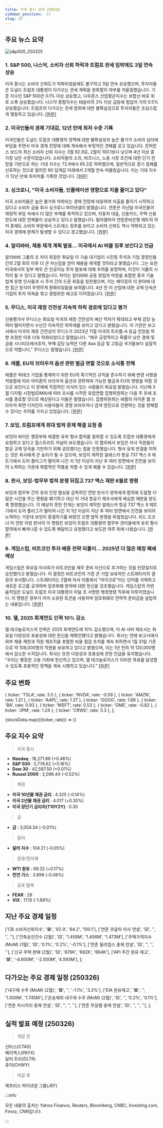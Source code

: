 ```yaml
---
title: 미국 증시 요약 250325
sidebar_position: -17
slug: 25
---
```


## 주요 뉴스 요약

![s&p500_250325](/map/250325.png)

### 1. **S&P 500, 나스닥, 소비자 신뢰 하락과 트럼프 관세 임박에도 3일 연속 상승**

미국 증시는 소비자 신뢰도가 악화되었음에도 불구하고 3일 연속 상승했으며, 투자자들은 도널드 트럼프 대통령이 다가오는 관세 계획을 완화할지 여부를 저울질했습니다. 기준 지수인 S&P 500은 0.1% 이상 상승했고, 다우존스 산업평균지수는 보합선 바로 위로 소폭 상승했습니다. 나스닥 종합지수는 테슬라의 3% 이상 급등에 힘입어 거의 0.5% 상승했습니다. 트럼프의 다가오는 관세 범위에 대한 불확실성으로 투자자들은 조심스럽게 행동하고 있습니다. [[원문]](https://finance.yahoo.com/news/live/stock-market-today-sp-500-nasdaq-notch-3rd-day-of-gains-as-consumer-confidence-tumbles-trump-tariffs-loom-200517083.html)

### 2. **미국인들의 경제 기대감, 12년 만에 최저 수준 기록**

미국인들은 도널드 트럼프 대통령의 정책에 대한 불확실성과 높은 물가가 소비자 심리에 부담을 주면서 미국 경제 전망에 대해 계속해서 부정적인 견해를 갖고 있습니다. 컨퍼런스 보드의 최신 소비자 신뢰 지수는 3월 92.9로, 2월의 100.1보다 낮으며 4년 이상 중 가장 낮은 수준이었습니다. 소비자들의 소득, 비즈니스, 노동 시장 조건에 대한 단기 전망을 기반으로 하는 기대 지수는 72.9에서 65.2로 하락했으며, 일반적으로 경기 침체를 신호하는 것으로 알려진 80 임계값 아래에서 2개월 연속 머물렀습니다. 이는 기대 지수가 12년 만에 최저치를 기록한 것입니다. [[원문]](https://finance.yahoo.com/news/americans-expectations-for-the-economy-hit-their-lowest-level-in-12-years-143308857.html)

### 3. **싱크로니, "미국 소비자들, 인플레이션 영향으로 지출 줄이고 있다"**

미국 소비자들은 높은 물가와 악화되는 경제 전망에 대응하여 지출을 줄이기 시작하고 있다고 소비자 금융 회사 싱크로니 파이낸셜이 밝혔습니다. 연준은 지난달 미국인들이 재정적 부담 속에서 더 많은 부채를 축적하고 있으며, 자동차 대출, 신용카드, 주택 신용 한도에 대한 연체율이 상승하고 있다고 말했습니다. 필라델피아 연방준비은행 패트릭 하커 총재도 소비자 부문에서 스트레스 징후를 보이고 소비자 신뢰도 역시 약화되고 있는 미국 경제에 문제가 발생할 수 있다고 경고했습니다. [[원문]](https://www.reuters.com/world/us/us-consumers-slow-spending-inflation-bites-synchrony-says-2025-03-25/)

### 4. **알리바바, 채용 재개 계획 발표... 미국에서 AI 버블 징후 보인다고 언급**

알리바바 그룹의 조 차이 회장은 화요일 이 기술 대기업이 시진핑 주석과 기업 경영인들 간의 2월 회의 이후 더 큰 자신감을 얻어 채용을 재개할 것이라고 밝혔습니다. 그는 또한 미국에서의 일부 매우 큰 인공지능 투자 발표에 대해 우려를 표명하며, 이것이 거품의 시작이 될 수 있다고 말했습니다. 차이는 알리바바 공동 창업자 마윈을 포함한 중국 기술 업계 유명 인사들과 시 주석 간의 드문 회동을 칭찬했으며, 이는 베이징의 이 분야에 대한 접근 방식이 뚜렷하게 완화되었음을 보여줍니다. 4년 전 이 산업에 대한 규제 단속은 기업의 투자 의욕을 꺾고 광범위한 해고로 이어졌습니다. [[원문]](https://www.reuters.com/technology/alibaba-chairman-says-china-business-more-confident-since-xis-tech-summit-2025-03-25/)

### 5. **무디스, 미국 재정 건전성 지속적 하락 경로에 있다고 평가**

신용평가사 무디스는 화요일 미국의 재정 건전성이 예산 적자가 확대되고 부채 감당 능력이 떨어지면서 수년간 지속적인 하락세를 보이고 있다고 밝혔습니다. 이 기관은 보고서에서 미국의 재정 건전성이 무디스가 2023년 11월 미국의 트리플-A 등급 전망을 하향 조정한 이후 더욱 악화되었다고 말했습니다. "매우 긍정적이고 확률이 낮은 경제 및 금융 시나리오에서조차, 부채 감당 능력은 다른 Aaa 등급 및 고등급 국가들보다 실질적으로 약합니다," 무디스는 말했습니다. [[원문]](https://www.reuters.com/markets/us/moodys-says-us-fiscal-strength-course-continued-decline-2025-03-25/)

### 6. **애플, EU의 브라우저 옵션 관련 벌금 면할 것으로 소식통 전해**

애플은 빅테크 기업을 통제하기 위한 EU의 획기적인 규칙을 준수하기 위해 변경 사항을 적용함에 따라 아이폰의 브라우저 옵션과 관련하여 가능한 벌금과 EU의 명령을 피할 것으로 보인다고 이 문제에 직접적인 지식이 있는 사람들이 화요일 밝혔습니다. 지난해 3월 디지털 시장법(DMA)에 따라 조사를 시작한 유럽연합 집행위원회는 다음 주 초에 조사를 종료할 것으로 예상된다고 이들은 말했습니다. 집행위원회는 애플의 아이폰 웹 브라우저 화면 디자인이 사용자들이 경쟁 브라우저나 검색 엔진으로 전환하는 것을 방해할 수 있다는 우려를 가지고 있었습니다. [[원문]](https://www.reuters.com/technology/eu-set-close-investigation-into-apples-browser-options-sources-say-2025-03-25/)

### 7. **보잉, 트럼프에게 최대 법적 문제 해결 요청 중**

보잉이 바이든 행정부와 체결한 유죄 형사 합의를 철회할 수 있도록 트럼프 대통령에게 요청하고 있다고 월스트리트 저널이 보도했습니다. 이 합의에서 보잉은 자사 직원들이 항공 규제 당국을 기만하기 위해 공모했다는 점을 인정했습니다. 형사 유죄 판결을 피하는 것은 회사에게 큰 승리가 될 수 있으며, 보잉이 제작한 알래스카 항공 737 맥스 9 제트기에서 도어 플러그가 떨어져 나간 지 1년 이상이 지난 후 여러 방면에서 진전을 보이려 노력하는 가운데 복합적인 역풍을 피할 수 있게 해줄 수 있습니다. [[원문]](https://finance.yahoo.com/news/boeing-wants-trump-to-resolve-its-biggest-legal-problem-130751500.html)

### 8. **판사, 보잉-법무부 법적 분쟁 뒤집고 737 맥스 재판 6월로 명령**

보잉과 법무부 간의 유죄 인정 협상을 감독하던 연방 판사가 양측에게 합의에 도달할 더 많은 시간을 주는 명령을 폐기하고 대신 이 거대 항공기 제조사에게 배심원 재판을 받도록 명령했습니다. 이 예상치 못한 전개는 보잉이 제작한 알래스카 항공 737 맥스 9 제트기에서 도어 플러그가 떨어져 나간 지 1년 이상이 지난 후 여러 방면에서 진전을 보이려 노력하는 가운데 보잉이 종결하기를 바랐던 오랜 법적 분쟁을 뒤엎었습니다. 리드 오코너 미 연방 지방 판사의 이 명령은 보잉이 트럼프 대통령의 법무부 관리들에게 유죄 형사 합의에서 빠져나갈 수 있도록 해달라고 요청했다고 보도한 하루 뒤에 나왔습니다. [[원문]](https://finance.yahoo.com/news/judge-upends-boeing-doj-legal-saga-and-orders-737-max-trial-for-june-222309396.html)

### 9. **게임스탑, 비트코인 투자 배증 전략 되풀이... 2025년 더 많은 매장 폐쇄 예상**

게임스탑은 화요일 이사회가 비트코인을 재무 준비 자산으로 추가하는 것을 만장일치로 승인했다고 밝혔습니다. 이 결정은 비트코인의 가장 큰 기업 보유자인 스트래티지의 결정과 유사합니다. 스트래티지는 2월에 자사 이름에서 "마이크로"라는 단어를 삭제하고 새로운 로고를 공개하며 암호화폐 분야에 대한 헌신을 강조했습니다. 게임스탑의 이번 움직임은 도널드 트럼프 미국 대통령이 이달 초 서명한 행정명령 직후에 이루어졌습니다. 이 명령은 정부가 이미 소유한 토큰을 사용하여 암호화폐의 전략적 준비금을 설립하는 내용입니다. [[원문]](https://www.reuters.com/technology/gamestop-board-approves-adding-bitcoin-treasury-reserve-asset-reports-rise-2025-03-25/)

### 10. **델, 2025 회계연도 인력 10% 감소**

델 테크놀로지스의 인력은 2025 회계연도에 10% 감소했으며, 이 AI 서버 제조사는 화요일 다양성과 포용성에 대한 헌신을 재확인했다고 밝혔습니다. 회사는 연례 보고서에서 외부 채용 제한과 직원 재조직을 포함한 비용 절감 조치를 계속 취하면서 1월 31일 기준으로 약 108,000명의 직원을 보유하고 있다고 밝혔으며, 이는 1년 전의 약 120,000명에서 감소한 수치입니다. 회사는 또한 다양성과 포용성에 관한 언급을 유지했습니다. "우리는 평등한 고용 기회에 헌신하고 있으며, 델 테크놀로지스가 이러한 목표를 달성할 수 있도록 포용적인 정책을 계속 시행하고 있습니다." [[원문]](https://www.reuters.com/technology/dells-workforce-drops-10-fiscal-2025-2025-03-25/)

## 주요 변화

  { ticker: 'TSLA', rate: 3.5 },
  { ticker: 'NVDA', rate: -0.59 },
  { ticker: 'AMZN', rate: 1.21 },
  { ticker: 'AAPL', rate: 1.37 },
  { ticker: 'GOOG', rate: 1.68 },
  { ticker: 'BA', rate: 0.93 },
  { ticker: 'MSFT', rate: 0.53 },
  { ticker: 'GME', rate: -0.82 },
  { ticker: 'JPM', rate: 1.24 },
  { ticker: 'CRWD', rate: 3.3 },
];

{stockData.map(({ticker, rate}) => <StockCardMini key={ticker} ticker={ticker} rate={rate}></StockCardMini>)}

## 주요 지수 요약

> 미국 증시

- **Nasdaq** : 18,271.86 (+0.46%)
- **S&P 500** : 5,776.62 (+0.16%)
- **Dow 30** : 42,587.50 (+0.01%)
- **Russel 2000** : 2,096.44 (-0.52%)

> 채권

- **미국 10년물 채권 금리** : 4.325 (-0.14%)
- **미국 2년물 채권 금리** : 4.017 (+0.35%)
- **미국 장단기 금리차(T10Y2Y)** : 0.30

> 금

- **금** : 3,054.34 (-0.01%)

> 달러

- **달러 지수** : 104.21 (-0.05%)

> 원유/원자재

- **WTI 원유** : 69.32 (+0.17%)
- **천연 가스** : 3.898 (-0.08%)

> 공포 탐욕

- **FEAR** : 29
- **VIX** : 17.15 (-1.89%)

## 지난 주요 경제 일정

  ['CB 소비자신뢰지수', '🟥', '92.9', '94.2', '100.1'],
  ['연준 쿠글러 이사 연설', '🟨', '', '', ''],
  ['건축승인건수 (2월)', '🟨', '1.459M', '1.456M', '1.473M'],
  ['주택가격지수 (MoM) (1월)', '🟨', '0.1%', '0.2%', '-0.1%'],
  ['연준 윌리엄스 총재 연설', '🟨', '', '', ''],
  ['신규 주택 판매 (2월)', '🟨', '676K', '682K', '664K'],
  ['API 주간 원유 재고', '🟩', '-4.600M', '-2.500M', '4.593M'],
];

<EconomicCalendar data={eventsData} />

## 다가오는 주요 경제 일정 (250326)

  ['내구재 수주 (MoM) (2월)', '🟥', '', '-1.1%', '3.3%'],
  ['EIA 원유재고', '🟥', '', '1.500M', '1.745M'],
  ['운송제외 내구재 수주 (MoM) (2월)', '🟨', '', '0.2%', '0.1%'],
  ['연준 카시카리 총재 연설', '🟨', '', '', ''],
  ['연준 무살렘 총재 연설', '🟨', '', '', ''],
];

<EconomicCalendar data={nextEventsData} />

## 실적 발표 예정 (250326)

> 개장 전

신타스(CTAS)  
페이첵스(PAYX)  
달러 트리(DLTR)  
츄이(CHWY)

> 마감 후

제프리스 파이낸셜 그룹(JEF)

:::info

모든 내용의 출처는 Yahoo Finance, Reuters, Bloomberg, CNBC, Investing.com, Finviz, CNN입니다.

:::

